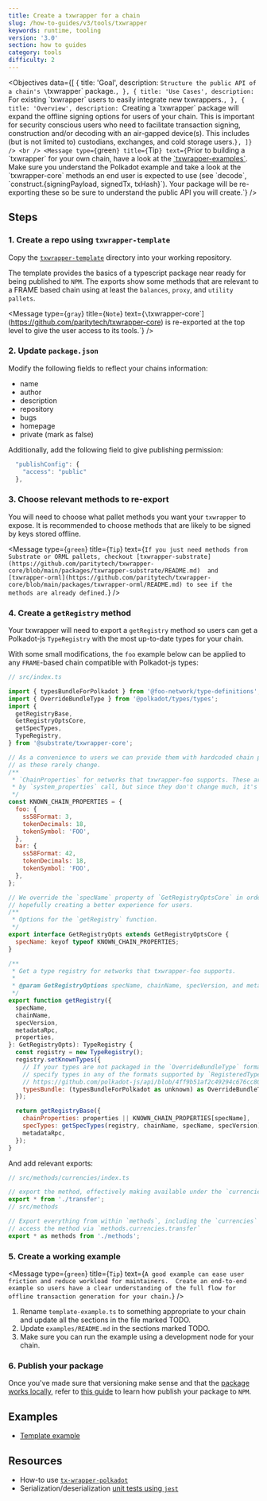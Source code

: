 ```yaml
---
title: Create a txwrapper for a chain
slug: /how-to-guides/v3/tools/txwrapper
keywords: runtime, tooling
version: '3.0' 
section: how to guides
category: tools
difficulty: 2
---
```


<Objectives
  data={[
    {
      title: 'Goal',
      description: `Structure the public API of a chain's \`txwrapper\` package.`,
    },
    {
      title: 'Use Cases',
      description: `For existing \`txwrapper\` users to easily integrate new txwrappers.`,
    },
    {
      title: 'Overview',
      description: `Creating a \`txwrapper\` package will expand the offline signing options for 
      users of your chain. This is important for security conscious users who need to facilitate 
      transaction signing, construction and/or decoding with an air-gapped device(s). This includes 
      (but is not limited to) custodians, exchanges, and cold storage users.`},
  ]}
/>
<br />
<Message
  type={`green`}
  title={`Tip`}
  text={`Prior to building a \`txwrapper\` for your own chain, have a look at the [\`txwrapper-examples\`](https://github.com/paritytech/txwrapper-core/blob/main/packages/txwrapper-examples/README.md). 
  Make sure you understand the Polkadot example and take a look at the \`txwrapper-core\` methods an end user is expected to use (see \`decode\`, \`construct.{signingPayload, signedTx, txHash}\`). 
  Your package will be re-exporting these so be sure to understand the public API you will create.`}
/> 

## Steps

### 1. Create a repo using `txwrapper-template`

Copy the [`txwrapper-template`][txwrapper-template-gh] directory into your working repository.

The template provides the basics of a typescript package near ready for being published to `NPM`. The exports show some methods
that are relevant to a FRAME based chain using at least the `balances`, `proxy`, and `utility pallets`.

<Message
  type={`gray`}
  title={`Note`}
  text={`\`txwrapper-core\`](https://github.com/paritytech/txwrapper-core) is re-exported at the top level to give the user access to its tools.`}
/>

### 2. Update `package.json`


Modify the following fields to reflect your chains information: 

- name
- author 
- description 
- repository 
- bugs 
- homepage
- private (mark as false) 

Additionally, add the following field to give publishing permission:

```js
  "publishConfig": {
    "access": "public"
  },
```

### 3. Choose relevant methods to re-export

You will need to choose what pallet methods you want your `txwrapper` to expose. It is recommended to choose methods that are likely to be
signed by keys stored offline. 

<Message
  type={`green`}
  title={`Tip`}
  text={`If you just need methods from Substrate or ORML pallets, checkout [txwrapper-substrate](https://github.com/paritytech/txwrapper-core/blob/main/packages/txwrapper-substrate/README.md) 
  and [txwrapper-orml](https://github.com/paritytech/txwrapper-core/blob/main/packages/txwrapper-orml/README.md) to see if the methods are already defined.`}
/>

### 4. Create a `getRegistry` method

 Your txwrapper will need to export a `getRegistry` method so users can get a Polkadot-js `TypeRegistry` with the most up-to-date types for your chain.

With some small modifications, the `foo` example below can be applied to any `FRAME`-based chain compatible with Polkadot-js types:

```js
// src/index.ts

import { typesBundleForPolkadot } from '@foo-network/type-definitions';
import { OverrideBundleType } from '@polkadot/types/types';
import {
  getRegistryBase,
  GetRegistryOptsCore,
  getSpecTypes,
  TypeRegistry,
} from '@substrate/txwrapper-core';

// As a convenience to users we can provide them with hardcoded chain properties
// as these rarely change.
/**
 * `ChainProperties` for networks that txwrapper-foo supports. These are normally returned
 * by `system_properties` call, but since they don't change much, it's pretty safe to hardcode them.
 */
const KNOWN_CHAIN_PROPERTIES = {
  foo: {
    ss58Format: 3,
    tokenDecimals: 18,
    tokenSymbol: 'FOO',
  },
  bar: {
    ss58Format: 42,
    tokenDecimals: 18,
    tokenSymbol: 'FOO',
  },
};

// We override the `specName` property of `GetRegistryOptsCore` in order to get narrower type specificity,
// hopefully creating a better experience for users.
/**
 * Options for the `getRegistry` function.
 */
export interface GetRegistryOpts extends GetRegistryOptsCore {
  specName: keyof typeof KNOWN_CHAIN_PROPERTIES;
}

/**
 * Get a type registry for networks that txwrapper-foo supports.
 *
 * @param GetRegistryOptions specName, chainName, specVersion, and metadataRpc of the current runtime
 */
export function getRegistry({
  specName,
  chainName,
  specVersion,
  metadataRpc,
  properties,
}: GetRegistryOpts): TypeRegistry {
  const registry = new TypeRegistry();
  registry.setKnownTypes({
    // If your types are not packaged in the `OverrideBundleType` format, you can
    // specify types in any of the formats supported by `RegisteredTypes`:
    // https://github.com/polkadot-js/api/blob/4ff9b51af2c49294c676cc80abc6476565c70b11/packages/types/src/types/registry.ts#L59
    typesBundle: (typesBundleForPolkadot as unknown) as OverrideBundleType,
  });

  return getRegistryBase({
    chainProperties: properties || KNOWN_CHAIN_PROPERTIES[specName],
    specTypes: getSpecTypes(registry, chainName, specName, specVersion),
    metadataRpc,
  });
}
```

And add relevant exports:

```js
// src/methods/currencies/index.ts

// export the method, effectively making available under the `currencies` namespace
export * from './transfer';
// src/methods

// Export everything from within `methods`, including the `currencies` namespace, making it so we can
// access the method via `methods.currencies.transfer`
export * as methods from './methods';
```

### 5. Create a working example 

<Message
  type={`green`}
  title={`Tip`}
  text={`A good example can ease user friction and reduce workload for maintainers. 
  Create an end-to-end example so users have a clear understanding of the full flow for 
  offline transaction generation for your chain.`}
/>

1. Rename `template-example.ts` to something appropriate to your chain and update all the sections in the file marked TODO. 
2. Update `examples/README.md` in the sections marked TODO.
3. Make sure you can run the example using a development node for your chain.

### 6. Publish your package

Once you've made sure that versioning make sense and that the [package works locally][npm-pack], 
refer to [this guide][npm-publish] to learn how publish your package to `NPM`.

## Examples

- [Template example](https://github.com/paritytech/txwrapper-core/blob/main/packages/txwrapper-template/examples/template-example.ts)

## Resources

- How-to use [`tx-wrapper-polkadot`][txwrapper-examples-gh]
- Serialization/deserialization [unit tests using `jest`](https://github.com/paritytech/txwrapper-core/blob/main/packages/txwrapper-orml/src/methods/currencies/transfer.spec.ts)

[txwrapper-examples-gh]: https://github.com/paritytech/txwrapper-core/blob/main/packages/txwrapper-examples/README.md 
[txwrapper-template-gh]: https://github.com/paritytech/txwrapper-core/blob/main/packages/txwrapper-template
[txwrapper-substrate-gh]: https://github.com/paritytech/txwrapper-core/blob/main/packages/txwrapper-substrate/README.md
[npm-publish]: https://docs.npmjs.com/cli/v6/commands/npm-publish
[npm-pack]: https://docs.npmjs.com/cli/v6/commands/npm-pack